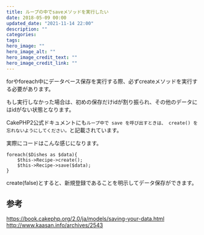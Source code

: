 ```yaml
---
title: ループの中でsaveメソッドを実行したい
date: 2018-05-09 00:00
updated_date: "2021-11-14 22:00"
description: ""
categories:
tags:
hero_image: ""
hero_image_alt: ""
hero_image_credit_text: ""
hero_image_credit_link: ""
---
```

forやforeach中にデータベース保存を実行する際、必ずcreateメソッドを実行する必要があります。

もし実行しなかった場合は、初めの保存だけidが割り振られ、その他のデータにはidがない状態となります。

CakePHP2公式ドキュメントにも`ループ中で save を呼び出すときは、 create() を忘れないようにしてください。`と記載されています。

実際にコードはこんな感じになります。

```
foreach($Dishes as $data){
    $this->Recipe->create();
    $this->Recipe->save($data);
}
```

create(false)とすると、新規登録であることを明示してデータ保存ができます。

## 参考
https://book.cakephp.org/2.0/ja/models/saving-your-data.html
http://www.kaasan.info/archives/2543